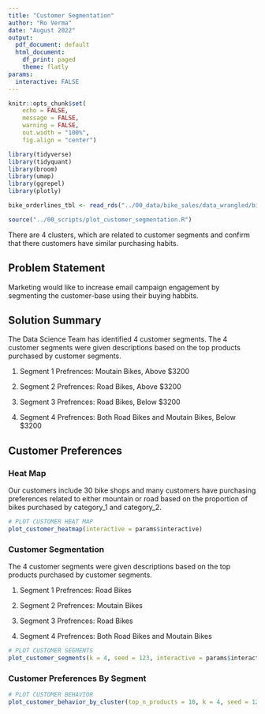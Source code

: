 ```yaml
---
title: "Customer Segmentation"
author: "Ro Verma"
date: "August 2022"
output:
  pdf_document: default
  html_document:
    df_print: paged
    theme: flatly
params:
  interactive: FALSE
---
```



```r
knitr::opts_chunk$set(
    echo = FALSE,
    message = FALSE,
    warning = FALSE,
    out.width = "100%",
    fig.align = "center")
```

```r
library(tidyverse)
library(tidyquant)
library(broom)
library(umap)
library(ggrepel)
library(plotly)
```

```r
bike_orderlines_tbl <- read_rds("../00_data/bike_sales/data_wrangled/bike_orderlines.rds")
```

```r
source("../00_scripts/plot_customer_segmentation.R")
```
There are 4 clusters, which are related to customer segments and confirm that there customers have similar purchasing habits.  

## Problem Statement

Marketing would like to increase email campaign engagement by segmenting the customer-base using their buying habbits. 

## Solution Summary

The Data Science Team has identified 4 customer segments. The 4 customer segments were given descriptions based on the top products purchased by customer segments. 

1. Segment 1 Prefrences: Moutain Bikes, Above $3200

2. Segment 2 Prefrences: Road Bikes, Above $3200

3. Segment 3 Prefrences: Road Bikes, Below $3200

4. Segment 4 Prefrences: Both Road Bikes and Moutain Bikes, Below $3200


## Customer Preferences

### Heat Map

Our customers include 30 bike shops and many customers have purchasing preferences related to either mountain or road based on the proportion of bikes purchased by category_1 and category_2. 

```r
# PLOT CUSTOMER HEAT MAP
plot_customer_heatmap(interactive = params$interactive)
```

### Customer Segmentation

The 4 customer segments were given descriptions based on the top products purchased by customer segments. 

1. Segment 1 Prefrences: Road Bikes 

2. Segment 2 Prefrences: Moutain Bikes 

3. Segment 3 Prefrences: Road Bikes

4. Segment 4 Prefrences: Both Road Bikes and Moutain Bikes

```r
# PLOT CUSTOMER SEGMENTS
plot_customer_segments(k = 4, seed = 123, interactive = params$interactive)
```


### Customer Preferences By Segment

```r
# PLOT CUSTOMER BEHAVIOR
plot_customer_behavior_by_cluster(top_n_products = 10, k = 4, seed = 123, interactive = params$interactive)
```

